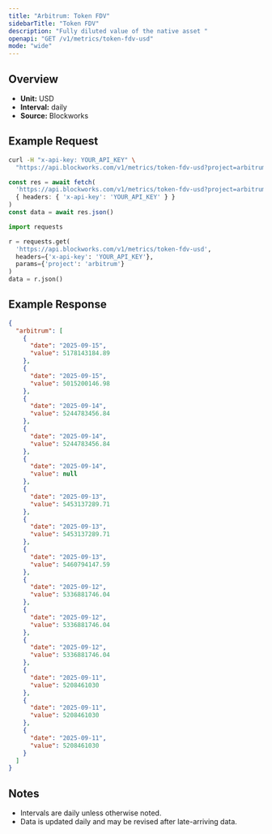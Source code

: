 ```yaml
---
title: "Arbitrum: Token FDV"
sidebarTitle: "Token FDV"
description: "Fully diluted value of the native asset "
openapi: "GET /v1/metrics/token-fdv-usd"
mode: "wide"
---
```


## Overview

- **Unit:** USD
- **Interval:** daily
- **Source:** Blockworks

## Example Request

<CodeGroup>

```bash cURL
curl -H "x-api-key: YOUR_API_KEY" \
  "https://api.blockworks.com/v1/metrics/token-fdv-usd?project=arbitrum"
```

```typescript TypeScript
const res = await fetch(
  'https://api.blockworks.com/v1/metrics/token-fdv-usd?project=arbitrum',
  { headers: { 'x-api-key': 'YOUR_API_KEY' } }
)
const data = await res.json()
```

```python Python
import requests

r = requests.get(
  'https://api.blockworks.com/v1/metrics/token-fdv-usd',
  headers={'x-api-key': 'YOUR_API_KEY'},
  params={'project': 'arbitrum'}
)
data = r.json()
```

</CodeGroup>

## Example Response

```json
{
  "arbitrum": [
    {
      "date": "2025-09-15",
      "value": 5178143184.89
    },
    {
      "date": "2025-09-15",
      "value": 5015200146.98
    },
    {
      "date": "2025-09-14",
      "value": 5244783456.84
    },
    {
      "date": "2025-09-14",
      "value": 5244783456.84
    },
    {
      "date": "2025-09-14",
      "value": null
    },
    {
      "date": "2025-09-13",
      "value": 5453137289.71
    },
    {
      "date": "2025-09-13",
      "value": 5453137289.71
    },
    {
      "date": "2025-09-13",
      "value": 5460794147.59
    },
    {
      "date": "2025-09-12",
      "value": 5336881746.04
    },
    {
      "date": "2025-09-12",
      "value": 5336881746.04
    },
    {
      "date": "2025-09-12",
      "value": 5336881746.04
    },
    {
      "date": "2025-09-11",
      "value": 5208461030
    },
    {
      "date": "2025-09-11",
      "value": 5208461030
    },
    {
      "date": "2025-09-11",
      "value": 5208461030
    }
  ]
}
```

## Notes
- Intervals are daily unless otherwise noted.
- Data is updated daily and may be revised after late-arriving data.